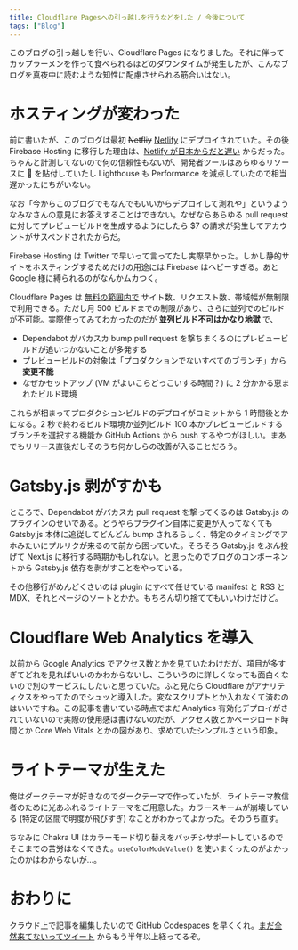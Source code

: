```yaml
---
title: Cloudflare Pagesへの引っ越しを行うなどをした / 今後について
tags: ["Blog"]
---
```


このブログの引っ越しを行い、Cloudflare Pages になりました。それに伴ってカップラーメンを作って食べられるほどのダウンタイムが発生したが、こんなブログを真夜中に読むような知性に配慮させられる筋合いはない。

# ホスティングが変わった

前に書いたが、このブログは最初 ~~Netfliy~~ [Netlify](https://netlify.com) にデプロイされていた。その後 Firebase Hosting に移行した理由は、[Netlify が日本からだと遅い](https://blog.anatoo.jp/2020-08-03) からだった。ちゃんと計測してないので何の信頼性もないが、開発者ツールはあらゆるリソースに 🐢 を貼付していたし Lighthouse も Performance を減点していたので相当遅かったにちがいない。

なお「今からこのブログでもなんでもいいからデプロイして測れや」というようなみなさんの意見にお答えすることはできない。なぜならあらゆる pull request に対してプレビュービルドを生成するようにしたら $7 の請求が発生してアカウントがサスペンドされたからだ。

Firebase Hosting は Twitter で早いって言ってたし実際早かった。しかし静的サイトをホスティングするためだけの用途には Firebase はヘビーすぎる。あと Google 様に縛られるのがなんかムカつく。

Cloudflare Pages は [無料の範囲内で](https://pages.cloudflare.com/#pricing) サイト数、リクエスト数、帯域幅が無制限で利用できる。ただし月 500 ビルドまでの制限があり、さらに並列でのビルドが不可能。実際使ってみてわかったのだが **並列ビルド不可はかなり地獄** で、

- Dependabot がバカスカ bump pull request を撃ちまくるのにプレビュービルドが追いつかないことが多発する
- プレビュービルドの対象は「プロダクションでないすべてのブランチ」から **変更不能**
- なぜかセットアップ (VM がよいこらどっこいする時間？) に 2 分かかる恵まれたビルド環境

これらが相まってプロダクションビルドのデプロイがコミットから 1 時間後とかになる。2 秒で終わるビルド環境か並列ビルド 100 本かプレビュービルドするブランチを選択する機能か GitHub Actions から push するやつがほしい。まあでもリリース直後だしそのうち何かしらの改善が入ることだろう。

# Gatsby.js 剥がすかも

ところで、Dependabot がバカスカ pull request を撃ってくるのは Gatsby.js のプラグインのせいである。どうやらプラグイン自体に変更が入ってなくても Gatsby.js 本体に追従してどんどん bump されるらしく、特定のタイミングでアホみたいにプルリクが来るので前から困っていた。そろそろ Gatsby.js をぶん投げて Next.js に移行する時期かもしれない。と思ったのでブログのコンポーネントから Gatsby.js 依存を剥がすことをやっている。

その他移行がめんどくさいのは plugin にすべて任せている manifest と RSS と MDX、それとページのソートとかか。もちろん切り捨ててもいいわけだけど。

# Cloudflare Web Analytics を導入

以前から Google Analytics でアクセス数とかを見ていたわけだが、項目が多すぎてどれを見ればいいのかわからないし、こういうのに詳しくなっても面白くないので別のサービスにしたいと思っていた。ふと見たら Cloudflare がアナリティクスをやってたのでシュッと導入した。変なスクリプトとか入れなくて済むのはいいですね。この記事を書いている時点でまだ Analytics 有効化デプロイがされていないので実際の使用感は書けないのだが、アクセス数とかページロード時間とか Core Web Vitals とかの図があり、求めていたシンプルさという印象。

# ライトテーマが生えた

俺はダークテーマが好きなのでダークテーマで作っていたが、ライトテーマ教信者のために光あふれるライトテーマをご用意した。カラースキームが崩壊している (特定の区間で明度が飛びすぎ) なことがわかってよかった。そのうち直す。

ちなみに Chakra UI はカラーモード切り替えをバッチシサポートしているのでそこまでの苦労はなくできた。`useColorModeValue()` を使いまくったのがよかったのかはわからないが…。

# おわりに

クラウド上で記事を編集したいので GitHub Codespaces を早くくれ。[まだ全然来てないってツイート](https://twitter.com/aumy_f/status/1336563766452862978) からもう半年以上経ってるぞ。
